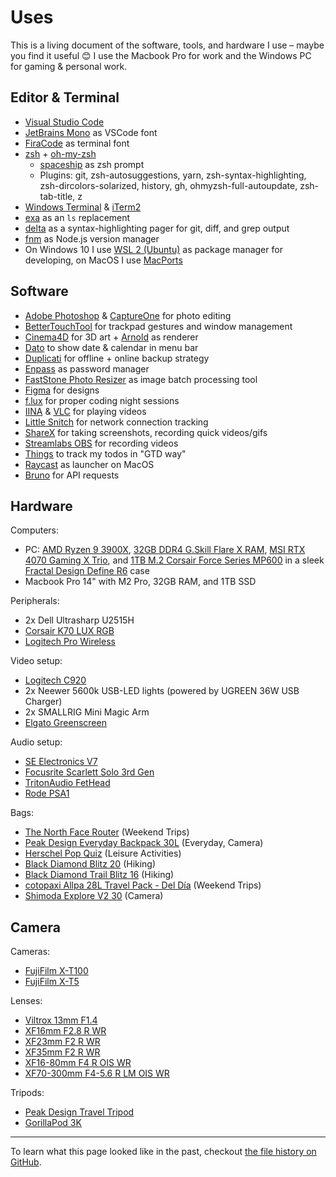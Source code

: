 # Uses

This is a living document of the software, tools, and hardware I use – maybe you find it useful 😊 I use the Macbook Pro for work and the Windows PC for gaming & personal work.

## Editor & Terminal

- [Visual Studio Code](https://code.visualstudio.com/)
- [JetBrains Mono](https://www.jetbrains.com/lp/mono/) as VSCode font
- [FiraCode](https://github.com/tonsky/FiraCode) as terminal font
- [zsh](https://www.zsh.org/) + [oh-my-zsh](https://ohmyz.sh/)
  - [spaceship](https://github.com/denysdovhan/spaceship-prompt) as zsh prompt
  - Plugins: git, zsh-autosuggestions, yarn, zsh-syntax-highlighting, zsh-dircolors-solarized, history, gh, ohmyzsh-full-autoupdate, zsh-tab-title, z
- [Windows Terminal](https://github.com/microsoft/terminal) & [iTerm2](https://iterm2.com/)
- [exa](/garden/replacing-ls-with-exa/) as an `ls` replacement
- [delta](https://github.com/dandavison/delta) as a syntax-highlighting pager for git, diff, and grep output
- [fnm](https://github.com/Schniz/fnm) as Node.js version manager
- On Windows 10 I use [WSL 2 (Ubuntu)](https://ubuntu.com/wsl) as package manager for developing, on MacOS I use [MacPorts](https://www.macports.org/)

## Software

- [Adobe Photoshop](https://www.adobe.com/products/photoshop.html) & [CaptureOne](https://www.captureone.com) for photo editing
- [BetterTouchTool](https://folivora.ai/) for trackpad gestures and window management
- [Cinema4D](https://www.maxon.net/en/cinema-4d/) for 3D art + [Arnold](https://www.arnoldrenderer.com/) as renderer
- [Dato](https://sindresorhus.com/dato) to show date & calendar in menu bar
- [Duplicati](https://www.duplicati.com/) for offline + online backup strategy
- [Enpass](https://www.enpass.io/) as password manager
- [FastStone Photo Resizer](https://www.faststone.org/FSResizerDetail.htm) as image batch processing tool
- [Figma](https://www.figma.com/) for designs
- [f.lux](https://justgetflux.com/) for proper coding night sessions
- [IINA](https://iina.io/) & [VLC](https://www.videolan.org/) for playing videos
- [Little Snitch](https://www.obdev.at/en/products/littlesnitch/index.html) for network connection tracking
- [ShareX](https://getsharex.com/) for taking screenshots, recording quick videos/gifs
- [Streamlabs OBS](https://streamlabs.com/) for recording videos
- [Things](https://culturedcode.com/things/) to track my todos in "GTD way"
- [Raycast](https://www.raycast.com/) as launcher on MacOS
- [Bruno](https://www.usebruno.com/) for API requests

## Hardware

Computers:

- PC: [AMD Ryzen 9 3900X](https://www.amd.com/en/products/cpu/amd-ryzen-9-3900x), [32GB DDR4 G.Skill Flare X RAM](https://www.gskill.com/product/165/170/1562828786/F4-3200C14D-32GFX-Overview), [MSI RTX 4070 Gaming X Trio](https://de.msi.com/Graphics-Card/GeForce-RTX-4070-GAMING-X-TRIO-12G), and [1TB M.2 Corsair Force Series MP600](https://www.corsair.com/de/de/Kategorien/Produkte/Datenspeicher/M-2-SSDs/Force-Series%E2%84%A2-Gen-4-PCIe-NVMe-M-2-SSD/p/CSSD-F1000GBMP600) in a sleek [Fractal Design Define R6](https://www.fractal-design.com/products/cases/define/define-r6/blackout/) case
- Macbook Pro 14" with M2 Pro, 32GB RAM, and 1TB SSD

Peripherals:

- 2x Dell Ultrasharp U2515H
- [Corsair K70 LUX RGB](https://www.corsair.com/de/de/Kategorien/Produkte/Gaming-Tastaturen/Mechanische-RGB-Gaming-Tastaturen/K70-LUX-RGB-Mechanical-Gaming-Keyboard-%E2%80%94-CHERRY%C2%AE-MX-SILENT-RGB-%28DE%29/p/CH-9101013-DE)
- [Logitech Pro Wireless](https://www.logitechg.com/de-de/products/gaming-mice/pro-wireless-mouse.html)

Video setup:

- [Logitech C920](https://www.logitech.com/de-de/products/webcams/c920-pro-hd-webcam.960-001055.html)
- 2x Neewer 5600k USB-LED lights (powered by UGREEN 36W USB Charger)
- 2x SMALLRIG Mini Magic Arm
- [Elgato Greenscreen](https://www.elgato.com/green-screen)

Audio setup:

- [SE Electronics V7](https://www.seelectronics.com/se-v7-dynamic-microphone)
- [Focusrite Scarlett Solo 3rd Gen](https://focusrite.com/de/usb-audio-interface/scarlett/scarlett-solo)
- [TritonAudio FetHead](https://www.tritonaudio.com/fethead)
- [Rode PSA1](http://en.rode.com/accessories/Psa1)

Bags:

- [The North Face Router](https://www.thenorthface.de/shop/de/tnf-de/router-rucksack-52sf) (Weekend Trips)
- [Peak Design Everyday Backpack 30L](https://www.peakdesign.com/collections/everyday-bags/products/everyday-backpack?variant=29743301001260) (Everyday, Camera)
- [Herschel Pop Quiz](https://herschelsupply.de/shop/backpacks/pop-quiz-backpack?v=11405-05921-OS) (Leisure Activities)
- [Black Diamond Blitz 20](https://www.blackdiamondequipment.com/de_EU/product/blitz-20/) (Hiking)
- [Black Diamond Trail Blitz 16](https://www.blackdiamondequipment.com/en_DE/product/trail-blitz-16-backpack/) (Hiking)
- [cotopaxi Allpa 28L Travel Pack - Del Día](https://www.cotopaxi.com/products/allpa-28l-del-dia-travel-pack?variant=39455430311997) (Weekend Trips)
- [Shimoda Explore V2 30](https://uk.shimodadesigns.com/explore-v2-30-starter-kit-w-medium-mirrorless-core-unit-black/) (Camera)

## Camera

Cameras:

- [FujiFilm X-T100](https://fujifilm-x.com/en-us/products/cameras/x-t100/)
- [FujiFilm X-T5](https://fujifilm-x.com/en-us/products/cameras/x-t5/)

Lenses:

- [Viltrox 13mm F1.4](https://www.rollei.de/en/products/viltrox-objektiv-fx-13-mm-mit-fuji-x-mount-11004)
- [XF16mm F2.8 R WR](https://fujifilm-x.com/en-us/products/lenses/xf16mmf28-r-wr/)
- [XF23mm F2 R WR](https://fujifilm-x.com/en-us/products/lenses/xf23mmf2-r-wr/)
- [XF35mm F2 R WR](https://fujifilm-x.com/en-us/products/lenses/xf35mmf2-r-wr/)
- [XF16-80mm F4 R OIS WR](https://fujifilm-x.com/en-us/products/lenses/xf16-80mmf4-r-ois-wr/)
- [XF70-300mm F4-5.6 R LM OIS WR](https://fujifilm-x.com/en-us/products/lenses/xf70-300mmf4-56-r-lm-ois-wr/)

Tripods:

- [Peak Design Travel Tripod](https://eu.peakdesign.com/products/travel-tripod?variant=29420897402924)
- [GorillaPod 3K](https://joby.com/de-de/gorillapod-3k-stativ-kit-jb91507-bww/)

---

To learn what this page looked like in the past, checkout [the file history on GitHub](https://github.com/LekoArts/portfolio-v3/commits/main/src/pages/uses.mdx).
